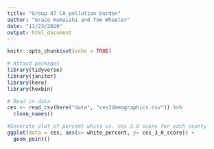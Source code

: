 ```yaml
---
title: "Group 47 CA pollution burden"
author: "Grace Kumaishi and Tom Wheeler"
date: "11/23/2020"
output: html_document
---
```


```r
knitr::opts_chunk$set(echo = TRUE)

# Attach packages
library(tidyverse)
library(janitor)
library(here)
library(hexbin)
```

```r
# Read in data
ces <- read_csv(here("data", "ces3demographics.csv")) %>%
  clean_names()
```

```r
#Generate plot of percent white vs. ces 3.0 score for each county
ggplot(data = ces, aes(x= white_percent, y= ces_3_0_score)) +
  geom_point()

```


